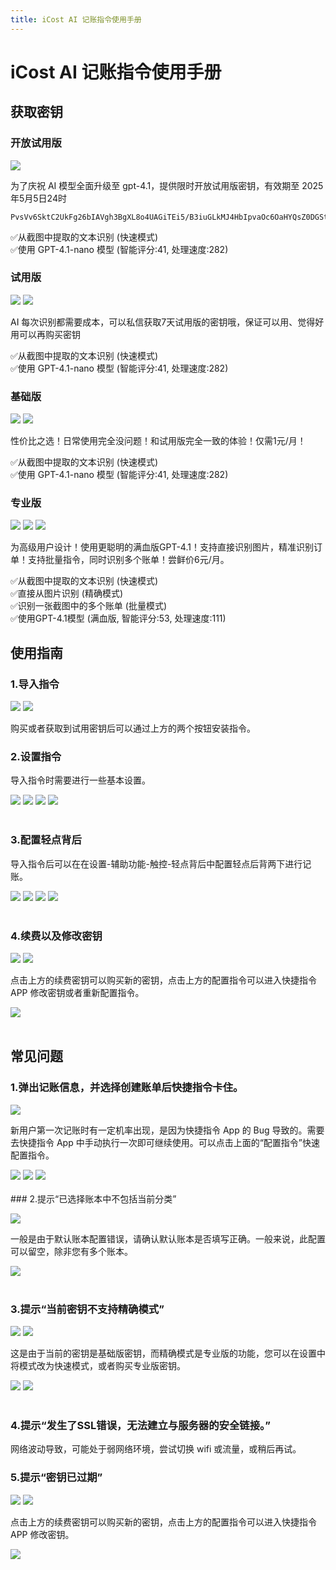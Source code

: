 ```yaml
---
title: iCost AI 记账指令使用手册
---
```


# iCost AI 记账指令使用手册

## 获取密钥

### 开放试用版

[![](https://img.shields.io/badge/🔗-获取指令（0228更新）-orange)](https://www.icloud.com/shortcuts/6b00e0e90c8c4b2ea3ce70a1c2b25125)

为了庆祝 AI 模型全面升级至 gpt-4.1，提供限时开放试用版密钥，有效期至 2025年5月5日24时

```
PvsVv6SktC2UkFg26bIAVgh3BgXL8o4UAGiTEi5/B3iuGLkMJ4HbIpvaOc6OaHYQsZ0DGStafxJMHXRgNWo1juVUnUNQh5tNn67xj3GvmO31HzOf4XXkSt3fibawhfuB
```

✅从截图中提取的文本识别 (快速模式)  
✅使用 GPT-4.1-nano 模型 (智能评分:41, 处理速度:282)

### 试用版

[![](https://img.shields.io/badge/🔗-获取指令（0228更新）-orange)](https://www.icloud.com/shortcuts/6b00e0e90c8c4b2ea3ce70a1c2b25125)
[![](https://img.shields.io/badge/🆓-获取免费试用-seagreen)](xhsdiscover://user/647dbb0d000000001f0068f4)

AI 每次识别都需要成本，可以私信获取7天试用版的密钥哦，保证可以用、觉得好用可以再购买密钥

✅从截图中提取的文本识别 (快速模式)  
✅使用 GPT-4.1-nano 模型 (智能评分:41, 处理速度:282)

### 基础版

[![](https://img.shields.io/badge/🔗-获取指令（0228更新）-orange)](https://www.icloud.com/shortcuts/6b00e0e90c8c4b2ea3ce70a1c2b25125)
[![](https://img.shields.io/badge/🏪-续费密钥-gold)](xhsdiscover://goods_detail/67aef100acc82c00017bab79)

性价比之选！日常使用完全没问题！和试用版完全一致的体验！仅需<Highlight color="#25c2a0">1元/月</Highlight>！

✅从截图中提取的文本识别 (快速模式)  
✅使用 GPT-4.1-nano 模型 (智能评分:41, 处理速度:282)

### 专业版

[![](https://img.shields.io/badge/🔗-获取指令（0228更新）-orange)](https://www.icloud.com/shortcuts/6b00e0e90c8c4b2ea3ce70a1c2b25125)
[![](https://img.shields.io/badge/🔗-获取批量版指令-blue)](https://www.icloud.com/shortcuts/c34e814c80d9410fbd7fb8798cae1d9f)
[![](https://img.shields.io/badge/🏪-续费密钥-gold)](xhsdiscover://goods_detail/67aef100acc82c00017bab79)

为高级用户设计！使用更聪明的<Highlight color="#1877F2">满血版</Highlight>GPT-4.1！支持直接识别图片，精准识别订单！支持批量指令，同时识别多个账单！尝鲜价<Highlight color="#25c2a0">6元/月</Highlight>。

✅从截图中提取的文本识别 (快速模式)  
✅直接从图片识别 (精确模式)  
✅识别一张截图中的多个账单 (批量模式)  
✅使用GPT-4.1模型 (满血版, 智能评分:53, 处理速度:111)

## 使用指南

### 1.导入指令

[![](https://img.shields.io/badge/🔗-获取指令（0228更新）-orange)](https://www.icloud.com/shortcuts/6b00e0e90c8c4b2ea3ce70a1c2b25125)
[![](https://img.shields.io/badge/🔗-获取批量版指令-blue)](https://www.icloud.com/shortcuts/c34e814c80d9410fbd7fb8798cae1d9f)

购买或者获取到试用密钥后可以通过上方的两个按钮安装指令。

### 2.设置指令

导入指令时需要进行一些基本设置。


<div style={{display: 'flex', justifyContent: 'space-between'}}>
<img src={settings1} style={{width: '23%'}} />
<img src={settings2} style={{width: '23%'}} />
<img src={settings3} style={{width: '23%'}} />
<img src={settings4} style={{width: '23%'}} />
</div>
<br/>

### 3.配置轻点背后

导入指令后可以在在<Highlight color="#1877F2">设置-辅助功能-触控-轻点背后</Highlight>中配置轻点后背两下进行记账。


<div style={{display: 'flex', justifyContent: 'space-between'}}>
<img src={settings5} style={{width: '23%'}} />
<img src={settings6} style={{width: '23%'}} />
<img src={settings7} style={{width: '23%'}} />
<img src={settings8} style={{width: '23%'}} />
</div>
<br/>

### 4.续费以及修改密钥

[![](https://img.shields.io/badge/🏪-续费密钥-gold)](xhsdiscover://goods_detail/67aef100acc82c00017bab79)
[![](https://img.shields.io/badge/⚙️-配置指令-DarkCyan)](shortcuts://open-shortcut?name=AI%20截图记账)

点击上方的<Highlight color="#1877F2">续费密钥</Highlight>可以购买新的密钥，点击上方的<Highlight color="#1877F2">配置指令</Highlight>可以进入快捷指令 APP 修改密钥或者重新配置指令。


<div style={{display: 'flex', justifyContent: 'space-between'}}>
<img src={settings9} style={{width: '23%'}} />
<div style={{ width: '23%' }}/>
</div>
<br/>

## 常见问题

### 1.弹出记账信息，并选择创建账单后快捷指令卡住。

[![](https://img.shields.io/badge/⚙️-配置指令-DarkCyan)](shortcuts://open-shortcut?name=AI%20截图记账)

新用户第一次记账时有一定机率出现，是因为快捷指令 App 的 Bug 导致的。需要去快捷指令 App 中手动执行一次即可继续使用。可以点击上面的“配置指令”快速配置指令。


<div style={{display: 'flex', justifyContent: 'space-between'}}>
<img src={image1} style={{width: '30%'}} />
<img src={image2} style={{width: '30%'}} />
<img src={image3} style={{width: '30%'}} />
</div>
<br/>
### 2.提示“已选择账本中不包括当前分类”

[![](https://img.shields.io/badge/⚙️-配置指令-DarkCyan)](shortcuts://open-shortcut?name=AI%20截图记账)

一般是由于默认账本配置错误，请确认默认账本是否填写正确。一般来说，此配置可以留空，除非您有多个账本。


<div style={{display: 'flex', justifyContent: 'space-between'}}>
<img src={image4} style={{width: '30%'}} />
</div>
<br/>

### 3.提示“当前密钥不支持精确模式”

[![](https://img.shields.io/badge/⚙️-配置指令-DarkCyan)](shortcuts://open-shortcut?name=AI%20截图记账)
[![](https://img.shields.io/badge/🏪-购买专业版密钥-gold)](xhsdiscover://goods_detail/67aef100acc82c00017bab79)

这是由于当前的密钥是基础版密钥，而精确模式是专业版的功能，您可以在设置中将模式改为快速模式，或者购买专业版密钥。


<div style={{display: 'flex', justifyContent: 'space-between'}}>
<img src={image5} style={{width: '30%'}} />
<img src={image6} style={{width: '30%'}} />
<div style={{ width: '30%' }}/>
</div>
<br/>

### 4.提示“发生了SSL错误，无法建立与服务器的安全链接。”

网络波动导致，可能处于弱网络环境，尝试切换 wifi 或流量，或稍后再试。

### 5.提示“密钥已过期”

[![](https://img.shields.io/badge/🏪-续费密钥-gold)](xhsdiscover://goods_detail/67aef100acc82c00017bab79)
[![](https://img.shields.io/badge/⚙️-配置指令-DarkCyan)](shortcuts://open-shortcut?name=AI%20截图记账)

点击上方的<Highlight color="#1877F2">续费密钥</Highlight>可以购买新的密钥，点击上方的<Highlight color="#1877F2">配置指令</Highlight>可以进入快捷指令 APP 修改密钥。

<div style={{display: 'flex', justifyContent: 'space-between'}}>
<img src={settings9} style={{width: '30%'}} />
<div style={{ width: '30%' }}/>
</div>
<br/>